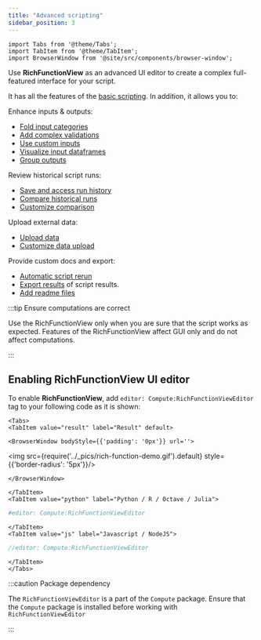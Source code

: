 ```yaml
---
title: "Advanced scripting"
sidebar_position: 3
---
```


```mdx-code-block
import Tabs from '@theme/Tabs';
import TabItem from '@theme/TabItem';
import BrowserWindow from '@site/src/components/browser-window';
```

Use **RichFunctionView** as an advanced UI editor to create a complex full-featured interface for your script.

It has all the features of the [basic scripting](../scripting-features/scripting-features.md). In addition, it allows you to:

Enhance inputs & outputs:
- [Fold input categories](folded-categories.mdx)
- [Add complex validations](validating-inputs.mdx)
- [Use custom inputs](customize-inputs.mdx)
- [Visualize input dataframes](adding-input-viewers.mdx)
- [Group outputs](grouping-outputs.mdx)

Review historical script runs:
- [Save and access run history](review-history.mdx)
- [Compare historical runs](compare-history.mdx)
- [Customize comparison](customize-comparison.mdx)

Upload external data:
- [Upload data](upload-experimental-data.mdx)
- [Customize data upload](customize-data-upload.mdx)

Provide custom docs and export:
- [Automatic script rerun](automatic-rerun.mdx)
- [Export results](exporting-to-file.mdx) of script results.
- [Add readme files](adding-readme.mdx)

:::tip Ensure computations are correct

Use the RichFunctionView only when you are sure that the script works as expected.
Features of the RichFunctionView affect GUI only and do not affect computations.

:::

## Enabling RichFunctionView UI editor

To enable **RichFunctionView**, add `editor: Compute:RichFunctionViewEditor` tag
to your following code as it is shown:

```mdx-code-block
<Tabs>
<TabItem value="result" label="Result" default>
```

```mdx-code-block
<BrowserWindow bodyStyle={{'padding': '0px'}} url=''>
```

<img src={require('../_pics/rich-function-demo.gif').default} style={{'border-radius': '5px'}}/>

```mdx-code-block
</BrowserWindow>
```

```mdx-code-block
</TabItem>
<TabItem value="python" label="Python / R / Octave / Julia">
```

```python title="Your script header"
#editor: Compute:RichFunctionViewEditor
```

```mdx-code-block
</TabItem>
<TabItem value="js" label="Javascript / NodeJS">
```

```javascript title="Your script header"
//editor: Compute:RichFunctionViewEditor
```

```mdx-code-block
</TabItem>
</Tabs>
```

:::caution Package dependency

The `RichFunctionViewEditor` is a part of the `Compute` package.
Ensure that the `Compute` package is installed before working with `RichFunctionViewEditor`

:::
